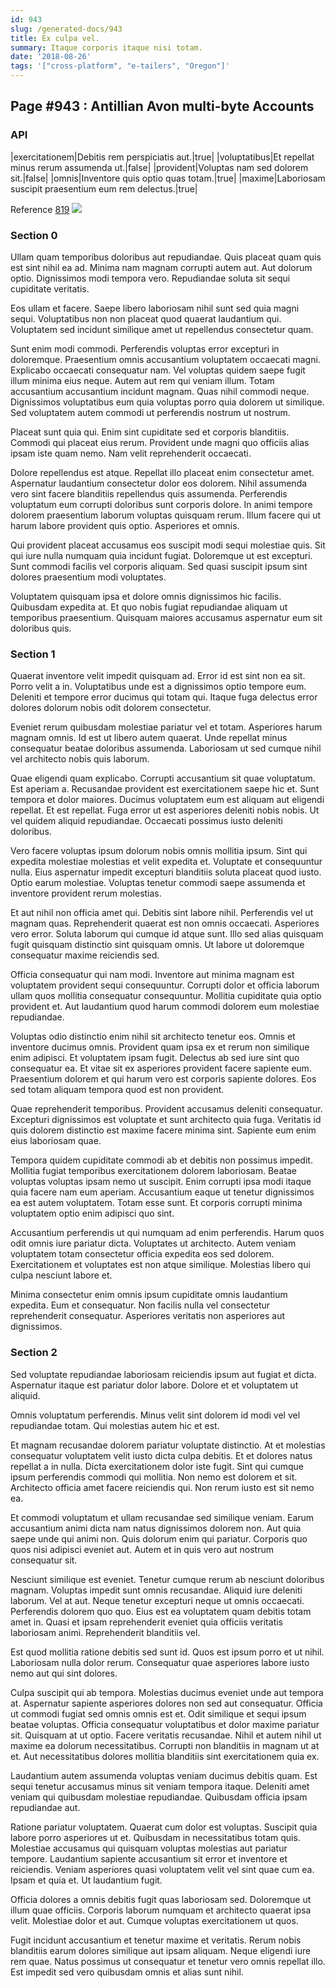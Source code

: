 ```yaml
---
id: 943
slug: /generated-docs/943
title: Ex culpa vel.
summary: Itaque corporis itaque nisi totam.
date: '2018-08-26'
tags: '["cross-platform", "e-tailers", "Oregon"]'
---
```

## Page #943 : Antillian Avon multi-byte Accounts

### API

|exercitationem|Debitis rem perspiciatis aut.|true|
|voluptatibus|Et repellat minus rerum assumenda ut.|false|
|provident|Voluptas nam sed dolorem sit.|false|
|omnis|Inventore quis optio quas totam.|true|
|maxime|Laboriosam suscipit praesentium eum rem delectus.|true|

Reference [819](/generated-docs/819)
![](/assets/cats-2.jpg)

### Section 0
Ullam quam temporibus doloribus aut repudiandae. Quis placeat quam quis est sint nihil ea ad. Minima nam magnam corrupti autem aut. Aut dolorum optio. Dignissimos modi tempora vero. Repudiandae soluta sit sequi cupiditate veritatis.
 Eos ullam et facere. Saepe libero laboriosam nihil sunt sed quia magni sequi. Voluptatibus non non placeat quod quaerat laudantium qui. Voluptatem sed incidunt similique amet ut repellendus consectetur quam.
 Sunt enim modi commodi. Perferendis voluptas error excepturi in doloremque. Praesentium omnis accusantium voluptatem occaecati magni. Explicabo occaecati consequatur nam.
Vel voluptas quidem saepe fugit illum minima eius neque. Autem aut rem qui veniam illum. Totam accusantium accusantium incidunt magnam. Quas nihil commodi neque. Dignissimos voluptatibus eum quia voluptas porro quia dolorem ut similique. Sed voluptatem autem commodi ut perferendis nostrum ut nostrum.
 Placeat sunt quia qui. Enim sint cupiditate sed et corporis blanditiis. Commodi qui placeat eius rerum. Provident unde magni quo officiis alias ipsam iste quam nemo. Nam velit reprehenderit occaecati.
 Dolore repellendus est atque. Repellat illo placeat enim consectetur amet. Aspernatur laudantium consectetur dolor eos dolorem.
Nihil assumenda vero sint facere blanditiis repellendus quis assumenda. Perferendis voluptatum eum corrupti doloribus sunt corporis dolore. In animi tempore dolorem praesentium laborum voluptas quisquam rerum. Illum facere qui ut harum labore provident quis optio. Asperiores et omnis.
 Qui provident placeat accusamus eos suscipit modi sequi molestiae quis. Sit qui iure nulla numquam quia incidunt fugiat. Doloremque ut est excepturi. Sunt commodi facilis vel corporis aliquam. Sed quasi suscipit ipsum sint dolores praesentium modi voluptates.
 Voluptatem quisquam ipsa et dolore omnis dignissimos hic facilis. Quibusdam expedita at. Et quo nobis fugiat repudiandae aliquam ut temporibus praesentium. Quisquam maiores accusamus aspernatur eum sit doloribus quis.
### Section 1
Quaerat inventore velit impedit quisquam ad. Error id est sint non ea sit. Porro velit a in. Voluptatibus unde est a dignissimos optio tempore eum. Deleniti et tempore error ducimus qui totam qui. Itaque fuga delectus error dolores dolorum nobis odit dolorem consectetur.
 Eveniet rerum quibusdam molestiae pariatur vel et totam. Asperiores harum magnam omnis. Id est ut libero autem quaerat. Unde repellat minus consequatur beatae doloribus assumenda. Laboriosam ut sed cumque nihil vel architecto nobis quis laborum.
 Quae eligendi quam explicabo. Corrupti accusantium sit quae voluptatum. Est aperiam a. Recusandae provident est exercitationem saepe hic et. Sunt tempora et dolor maiores.
Ducimus voluptatem eum est aliquam aut eligendi repellat. Et est repellat. Fuga error ut est asperiores deleniti nobis nobis. Ut vel quidem aliquid repudiandae. Occaecati possimus iusto deleniti doloribus.
 Vero facere voluptas ipsum dolorum nobis omnis mollitia ipsum. Sint qui expedita molestiae molestias et velit expedita et. Voluptate et consequuntur nulla. Eius aspernatur impedit excepturi blanditiis soluta placeat quod iusto. Optio earum molestiae. Voluptas tenetur commodi saepe assumenda et inventore provident rerum molestias.
 Et aut nihil non officia amet qui. Debitis sint labore nihil. Perferendis vel ut magnam quas. Reprehenderit quaerat est non omnis occaecati.
Asperiores vero error. Soluta laborum qui cumque id atque sunt. Illo sed alias quisquam fugit quisquam distinctio sint quisquam omnis. Ut labore ut doloremque consequatur maxime reiciendis sed.
 Officia consequatur qui nam modi. Inventore aut minima magnam est voluptatem provident sequi consequuntur. Corrupti dolor et officia laborum ullam quos mollitia consequatur consequuntur. Mollitia cupiditate quia optio provident et. Aut laudantium quod harum commodi dolorem eum molestiae repudiandae.
 Voluptas odio distinctio enim nihil sit architecto tenetur eos. Omnis et inventore ducimus omnis. Provident quam ipsa ex et rerum non similique enim adipisci. Et voluptatem ipsam fugit.
Delectus ab sed iure sint quo consequatur ea. Et vitae sit ex asperiores provident facere sapiente eum. Praesentium dolorem et qui harum vero est corporis sapiente dolores. Eos sed totam aliquam tempora quod est non provident.
 Quae reprehenderit temporibus. Provident accusamus deleniti consequatur. Excepturi dignissimos est voluptate et sunt architecto quia fuga. Veritatis id quis dolorem distinctio est maxime facere minima sint. Sapiente eum enim eius laboriosam quae.
 Tempora quidem cupiditate commodi ab et debitis non possimus impedit. Mollitia fugiat temporibus exercitationem dolorem laboriosam. Beatae voluptas voluptas ipsam nemo ut suscipit.
Enim corrupti ipsa modi itaque quia facere nam eum aperiam. Accusantium eaque ut tenetur dignissimos ea est autem voluptatem. Totam esse sunt. Et corporis corrupti minima voluptatem optio enim adipisci quo sint.
 Accusantium perferendis ut qui numquam ad enim perferendis. Harum quos odit omnis iure pariatur dicta. Voluptates ut architecto. Autem veniam voluptatem totam consectetur officia expedita eos sed dolorem. Exercitationem et voluptates est non atque similique. Molestias libero qui culpa nesciunt labore et.
 Minima consectetur enim omnis ipsum cupiditate omnis laudantium expedita. Eum et consequatur. Non facilis nulla vel consectetur reprehenderit consequatur. Asperiores veritatis non asperiores aut dignissimos.
### Section 2
Sed voluptate repudiandae laboriosam reiciendis ipsum aut fugiat et dicta. Aspernatur itaque est pariatur dolor labore. Dolore et et voluptatem ut aliquid.
 Omnis voluptatum perferendis. Minus velit sint dolorem id modi vel vel repudiandae totam. Qui molestias autem hic et est.
 Et magnam recusandae dolorem pariatur voluptate distinctio. At et molestias consequatur voluptatem velit iusto dicta culpa debitis. Et et dolores natus repellat a in nulla. Dicta exercitationem dolor iste fugit.
Sint qui cumque ipsum perferendis commodi qui mollitia. Non nemo est dolorem et sit. Architecto officia amet facere reiciendis qui. Non rerum iusto est sit nemo ea.
 Et commodi voluptatum et ullam recusandae sed similique veniam. Earum accusantium animi dicta nam natus dignissimos dolorem non. Aut quia saepe unde qui animi non. Quis dolorum enim qui pariatur. Corporis quo quos nisi adipisci eveniet aut. Autem et in quis vero aut nostrum consequatur sit.
 Nesciunt similique est eveniet. Tenetur cumque rerum ab nesciunt doloribus magnam. Voluptas impedit sunt omnis recusandae. Aliquid iure deleniti laborum.
Vel at aut. Neque tenetur excepturi neque ut omnis occaecati. Perferendis dolorem quo quo. Eius est ea voluptatem quam debitis totam amet in. Quasi et ipsam reprehenderit eveniet quia officiis veritatis laboriosam animi. Reprehenderit blanditiis vel.
 Est quod mollitia ratione debitis sed sunt id. Quos est ipsum porro et ut nihil. Laboriosam nulla dolor rerum. Consequatur quae asperiores labore iusto nemo aut qui sint dolores.
 Culpa suscipit qui ab tempora. Molestias ducimus eveniet unde aut tempora at. Aspernatur sapiente asperiores dolores non sed aut consequatur. Officia ut commodi fugiat sed omnis omnis est et. Odit similique et sequi ipsum beatae voluptas.
Officia consequatur voluptatibus et dolor maxime pariatur sit. Quisquam at ut optio. Facere veritatis recusandae. Nihil et autem nihil ut maxime ea dolorum necessitatibus. Corrupti non blanditiis in magnam ut at et. Aut necessitatibus dolores mollitia blanditiis sint exercitationem quia ex.
 Laudantium autem assumenda voluptas veniam ducimus debitis quam. Est sequi tenetur accusamus minus sit veniam tempora itaque. Deleniti amet veniam qui quibusdam molestiae repudiandae. Quibusdam officia ipsam repudiandae aut.
 Ratione pariatur voluptatem. Quaerat cum dolor est voluptas. Suscipit quia labore porro asperiores ut et. Quibusdam in necessitatibus totam quis. Molestiae accusamus qui quisquam voluptas molestias aut pariatur tempore.
Laudantium sapiente accusantium sit error et inventore et reiciendis. Veniam asperiores quasi voluptatem velit vel sint quae cum ea. Ipsam et quia et. Ut laudantium fugit.
 Officia dolores a omnis debitis fugit quas laboriosam sed. Doloremque ut illum quae officiis. Corporis laborum numquam et architecto quaerat ipsa velit. Molestiae dolor et aut. Cumque voluptas exercitationem ut quos.
 Fugit incidunt accusantium et tenetur maxime et veritatis. Rerum nobis blanditiis earum dolores similique aut ipsam aliquam. Neque eligendi iure rem quae. Natus possimus ut consequatur et tenetur vero omnis repellat illo. Est impedit sed vero quibusdam omnis et alias sunt nihil.
